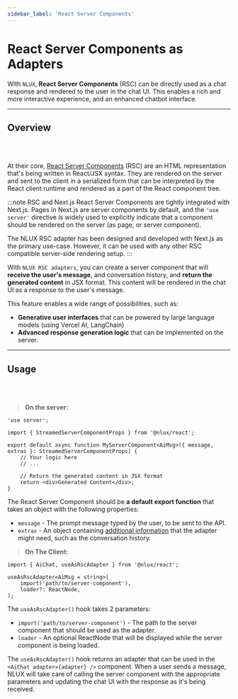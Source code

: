```yaml
---
sidebar_label: 'React Server Components'
---
```


# React Server Components as Adapters

With `NLUX`, **React Server Components** (RSC) can be directly used as a chat response and rendered to the user in the
chat UI. This enables a rich and more interactive experience, and an enhanced chatbot interface.

---

## Overview
<br /><br />

At their core, [React Server Components](https://react.dev/reference/rsc/server-components) (RSC) are an HTML
representation that's being written in React/JSX syntax. They are rendered on the server and sent to the client in a
serialized form that can be interpreted by the React client runtime and rendered as a part of the React component tree.

:::note RSC and Next.js
React Server Components are tightly integrated with Next.js. Pages in Next.js are server components by default, and
the `'use server'` directive is widely used to explicitly indicate that a component should be rendered on the server
(as page, or server component).

The NLUX RSC adapter has been designed and developed with Next.js as the primary use-case. However, it can be used with
any other RSC compatible server-side rendering setup.
:::

With `NLUX RSC adapters`, you can create a server component that will **receive the user's message**, and conversation
history, and **return the generated content** in JSX format. This content will be rendered in the chat UI as a response
to the user's message.

This feature enables a wide range of possibilities, such as:

* **Generative user interfaces** that can be powered by large language models (using Vercel AI, LangChain)
* **Advanced response generation logic** that can be implemented on the server.

---

## Usage
<br /><br />

> **On the server:**

```tsx
'use server';

import { StreamedServerComponentProps } from '@nlux/react';

export default async function MyServerComponent<AiMsg>({ message, extras }: StreamedServerComponentProps) {
    // Your logic here
    // ...

    // Return the generated content in JSX format
    return <div>Generated Content</div>;
}
```

The React Server Component should be **a default export function** that takes an object with the following properties:
* `message` - The prompt message typed by the user, to be sent to the API.
* `extras` - An object containing [additional information](/reference/adapters/custom-adapters#adapter-extras) that the
adapter might need, such as the conversation history.

> **On The Client:**

```tsx
import { AiChat, useAsRscAdapter } from '@nlux/react';
```
```tsx
useAsRscAdapter<AiMsg = string>(
    import('path/to/server-component'),
    loader?: ReactNode,
);
```

The `useAsRscAdapter()` hook takes 2 parameters:
* `import('path/to/server-component')` - The path to the server component that should be used as the adapter.
* `loader` - An optional ReactNode that will be displayed while the server component is being loaded.

The `useAsRscAdapter()` hook returns an adapter that can be used in the `<AiChat adapter={adapter} />` component.
When a user sends a message, NLUX will take care of calling the server component with the appropriate parameters and
updating the chat UI with the response as it's being received.
